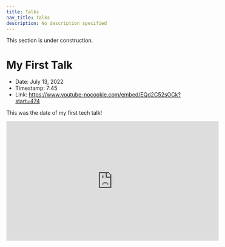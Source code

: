 ```yaml
---
title: Talks
nav_title: Talks
description: No description specified
---
```


<Note type="warning" fill>
  This section is under construction.
</Note>

# My First Talk

- Date: <Badge>July 13, 2022</Badge>
- Timestamp: <Badge>7:45</Badge>
- Link: https://www.youtube-nocookie.com/embed/EQd2C52sOCk?start=474

This was the date of my first tech talk!

<Container center>
  <iframe
    width="560"
    height="315"
    src="https://www.youtube-nocookie.com/embed/EQd2C52sOCk?start=474"
    title="YouTube video player"
    frameborder="0"
    allow="accelerometer; autoplay; clipboard-write; encrypted-media; gyroscope; picture-in-picture"
    allowfullscreen
  />
</Container>

## What I learned

(...or reinforced)

- A little bit of OBS
- Don’t overthink the technical setup
- Ensure you understand what you’re talking about
- Establish the scope clearly
- 11 minutes is very short
- Probably just use `loom` or something convenient app that provides portrait-in-picture
- Try not to fuss with multi-clip videos
- Recording a video is a bit of an artistic endeavor. Make sure you have a quiet environment
  that you can focus in.
